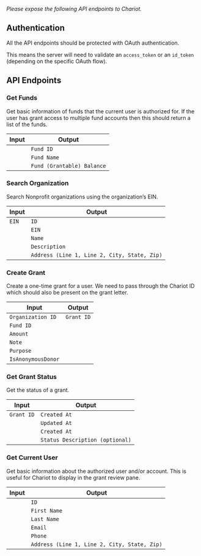 *Please expose the following API endpoints to Chariot.*

## Authentication

All the API endpoints should be protected with OAuth authentication. 

This means the server will need to validate an `access_token` or an `id_token` (depending on the specific OAuth flow).

## API Endpoints

### Get Funds

Get basic information of funds that the current user is authorized for. If the user has grant access to multiple fund accounts then this should return a list of the funds.

| Input  | Output  |
|--------|---------|
|        |`Fund ID`|
|        |`Fund Name`|
|        |`Fund (Grantable) Balance` |

### Search Organization

Search Nonprofit organizations using the organization’s EIN.

| Input  | Output  |
|--------|---------|
| `EIN`  |`ID`     |
|        |`EIN`    |
|        |`Name`   |
|        |`Description`|
|        |`Address (Line 1, Line 2, City, State, Zip)`| 

### Create Grant

Create a one-time grant for a user. We need to pass through the Chariot ID which should also be present on the grant letter.

| Input           | Output   |
|-----------------|----------|
|`Organization ID`|`Grant ID`|
|`Fund ID`|                  |
|`Amount`|                   |
|`Note`|                     |
|`Purpose`|                  |
|`IsAnonymousDonor`|         |

### Get Grant Status

Get the status of a grant.

| Input    | Output  |
|----------|---------|
|`Grant ID`|`Created At`|
|          |`Updated At`|
|          |`Created At`|
|          |`Status Description (optional)`|

### Get Current User

Get basic information about the authorized user and/or account. This is useful for Chariot to display in the grant review pane.

| Input  | Output  |
|--------|---------|
|        |`ID`|
|        |`First Name`|
|        |`Last Name`|
|        |`Email`|
|        |`Phone`|
|        |`Address (Line 1, Line 2, City, State, Zip)`| 